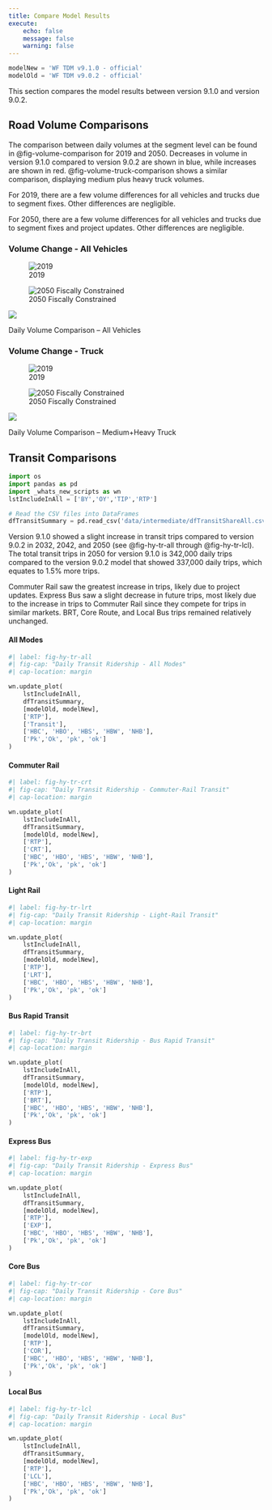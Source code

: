 ```yaml
---
title: Compare Model Results
execute:
    echo: false
    message: false
    warning: false
---
```


```python
modelNew = 'WF TDM v9.1.0 - official'
modelOld = 'WF TDM v9.0.2 - official'
```

This section compares the model results between version 9.1.0 and version 9.0.2.

## Road Volume Comparisons
The comparison between daily volumes at the segment level can be found in @fig-volume-comparison for 2019 and 2050. Decreases in volume in version 9.1.0 compared to version 9.0.2 are shown in blue, while increases are shown in red. @fig-volume-truck-comparison shows a similar comparison, displaying medium plus heavy truck volumes.

For 2019, there are a few volume differences for all vehicles and trucks due to segment fixes. Other differences are negligible.

For 2050, there are a few volume differences for all vehicles and trucks due to segment fixes and project updates. Other differences are negligible.

::: {.panel-tabset}

### Volume Change - All Vehicles

::: {#fig-volume-comparison layout-ncol=3}

![2019](_pictures/all2019_v910_v902.png){#fig-vol19}

![2050 Fiscally Constrained](_pictures/all2050_v910_v902.png){#fig-vol50}

![](_pictures/legend.png)

Daily Volume Comparison – All Vehicles
:::

### Volume Change - Truck

::: {#fig-volume-truck-comparison layout-ncol=3}

![2019](_pictures/trucks2019_v910_v902.png){#fig-vol19}

![2050 Fiscally Constrained](_pictures/trucks2050_v910_v902.png){#fig-vol50}

![](_pictures/legend.png)

Daily Volume Comparison – Medium+Heavy Truck
:::

<!--

### Percent Volume Change

::: {#fig-percent-volume-comparison layout-ncol=3}

![2019](data/map_pngs/vol19_percentchange-cropped.png){#fig-vol19}

![2050](data/map_pngs/vol50_percentchange-cropped.png){#fig-vol50}

![](data/map_pngs/vol_percentchange-legend.png)

Model Daily Volumes Comparison - Percent Change (v9 vs v8.3.2)
:::
-->
:::

## Transit Comparisons
```python
import os
import pandas as pd
import _whats_new_scripts as wn
lstIncludeInAll = ['BY','OY','TIP','RTP']

# Read the CSV files into DataFrames
dfTransitSummary = pd.read_csv('data/intermediate/dfTransitShareAll.csv')
```

Version 9.1.0 showed a slight increase in transit trips compared to version 9.0.2 in 2032, 2042, and 2050 (see @fig-hy-tr-all through @fig-hy-tr-lcl). The total transit trips in 2050 for version 9.1.0 is 342,000 daily trips compared to the version 9.0.2 model that showed 337,000 daily trips, which equates to 1.5% more trips. 

Commuter Rail saw the greatest increase in trips, likely due to project updates. Express Bus saw a slight decrease in future trips, most likely due to the increase in trips to Commuter Rail since they compete for trips in similar markets. BRT, Core Route, and Local Bus trips remained relatively unchanged.


::: {.panel-tabset}

#### All Modes
```python
#| label: fig-hy-tr-all
#| fig-cap: "Daily Transit Ridership - All Modes"
#| cap-location: margin

wn.update_plot(
    lstIncludeInAll,
    dfTransitSummary,
    [modelOld, modelNew], 
    ['RTP'], 
    ['Transit'], 
    ['HBC', 'HBO', 'HBS', 'HBW', 'NHB'], 
    ['Pk','Ok', 'pk', 'ok']
)
```

#### Commuter Rail
```python
#| label: fig-hy-tr-crt
#| fig-cap: "Daily Transit Ridership - Commuter-Rail Transit"
#| cap-location: margin

wn.update_plot(
    lstIncludeInAll,
    dfTransitSummary,
    [modelOld, modelNew], 
    ['RTP'], 
    ['CRT'], 
    ['HBC', 'HBO', 'HBS', 'HBW', 'NHB'], 
    ['Pk','Ok', 'pk', 'ok']
)
```

#### Light Rail
```python
#| label: fig-hy-tr-lrt
#| fig-cap: "Daily Transit Ridership - Light-Rail Transit"
#| cap-location: margin

wn.update_plot(
    lstIncludeInAll,
    dfTransitSummary,
    [modelOld, modelNew], 
    ['RTP'], 
    ['LRT'], 
    ['HBC', 'HBO', 'HBS', 'HBW', 'NHB'], 
    ['Pk','Ok', 'pk', 'ok']
)
```

#### Bus Rapid Transit
```python
#| label: fig-hy-tr-brt
#| fig-cap: "Daily Transit Ridership - Bus Rapid Transit"
#| cap-location: margin

wn.update_plot(
    lstIncludeInAll,
    dfTransitSummary,
    [modelOld, modelNew], 
    ['RTP'], 
    ['BRT'], 
    ['HBC', 'HBO', 'HBS', 'HBW', 'NHB'], 
    ['Pk','Ok', 'pk', 'ok']
)
```

#### Express Bus
```python
#| label: fig-hy-tr-exp
#| fig-cap: "Daily Transit Ridership - Express Bus"
#| cap-location: margin

wn.update_plot(
    lstIncludeInAll,
    dfTransitSummary,
    [modelOld, modelNew], 
    ['RTP'], 
    ['EXP'], 
    ['HBC', 'HBO', 'HBS', 'HBW', 'NHB'], 
    ['Pk','Ok', 'pk', 'ok']
)
```

#### Core Bus
```python
#| label: fig-hy-tr-cor
#| fig-cap: "Daily Transit Ridership - Core Bus"
#| cap-location: margin

wn.update_plot(
    lstIncludeInAll,
    dfTransitSummary,
    [modelOld, modelNew], 
    ['RTP'], 
    ['COR'], 
    ['HBC', 'HBO', 'HBS', 'HBW', 'NHB'], 
    ['Pk','Ok', 'pk', 'ok']
)
```

#### Local Bus
```python
#| label: fig-hy-tr-lcl
#| fig-cap: "Daily Transit Ridership - Local Bus"
#| cap-location: margin

wn.update_plot(
    lstIncludeInAll,
    dfTransitSummary,
    [modelOld, modelNew], 
    ['RTP'], 
    ['LCL'], 
    ['HBC', 'HBO', 'HBS', 'HBW', 'NHB'], 
    ['Pk','Ok', 'pk', 'ok']
)
```

:::





